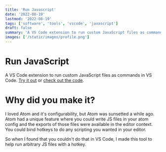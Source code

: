 ```yaml
---
title: 'Run Javascript'
date: '2022-08-19'
lastmod: '2022-08-19'
tags: ['software', 'tools', 'vscode', 'javascript']
draft: false
summary: 'A VS Code extension to run custom JavaScript files as commands or shortcuts'
images: ['/static/images/profile.png']
---
```


# Run JavaScript

A VS Code extension to run custom JavaScript files as commands in VS Code.
[Try it out](https://marketplace.visualstudio.com/items?itemName=ElliotPlant.run-javascript) or
[check out the code](https://github.com/elliotaplant/run-javascript).

# Why did you make it?

I loved Atom and it's configurability, but Atom was sunsetted a while ago. Atom had a unique feature
where you could write JS files in your atom config and the exports of those files were available in
the editor context. You could bind hotkeys to do any scripting you wanted in your editor.

So when I found that you couldn't do that in VS Code, I made this tool to help run arbitrary JS
files with a hotkey.
